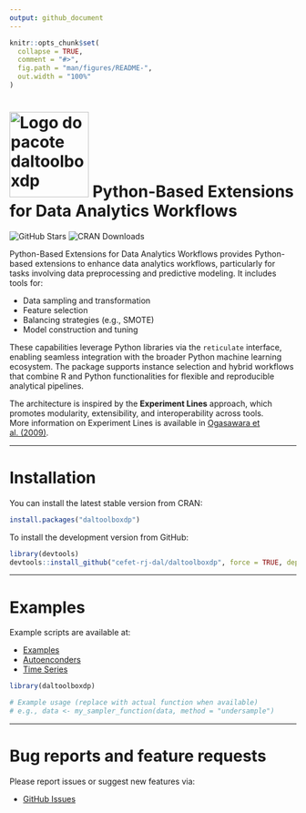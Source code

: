 ```yaml
---
output: github_document
---
```


<!-- README.md is generated from README.Rmd. Please edit that file -->

```r
knitr::opts_chunk$set(
  collapse = TRUE,
  comment = "#>",
  fig.path = "man/figures/README-",
  out.width = "100%"
)
```

# <img src='https://raw.githubusercontent.com/cefet-rj-dal/daltoolboxdp/master/inst/logo.png' alt='Logo do pacote daltoolboxdp' align='centre' height='150' width='139'/> Python-Based Extensions for Data Analytics Workflows

<!-- badges: start -->
![GitHub Stars](https://img.shields.io/github/stars/cefet-rj-dal/daltoolboxdp?logo=Github)
![CRAN Downloads](https://cranlogs.r-pkg.org/badges/daltoolboxdp)
<!-- badges: end -->

Python-Based Extensions for Data Analytics Workflows provides Python-based extensions to enhance data analytics workflows, particularly for tasks involving data preprocessing and predictive modeling. It includes tools for:

- Data sampling and transformation  
- Feature selection  
- Balancing strategies (e.g., SMOTE)  
- Model construction and tuning

These capabilities leverage Python libraries via the `reticulate` interface, enabling seamless integration with the broader Python machine learning ecosystem. The package supports instance selection and hybrid workflows that combine R and Python functionalities for flexible and reproducible analytical pipelines.

The architecture is inspired by the **Experiment Lines** approach, which promotes modularity, extensibility, and interoperability across tools.  
More information on Experiment Lines is available in [Ogasawara et al. (2009)](https://doi.org/10.1007/978-3-642-02279-1_20).

---

# Installation

You can install the latest stable version from CRAN:

```r
install.packages("daltoolboxdp")
```

To install the development version from GitHub:

```r
library(devtools)
devtools::install_github("cefet-rj-dal/daltoolboxdp", force = TRUE, dependencies = FALSE, upgrade = "never")
```

---

# Examples

Example scripts are available at:

- [Examples](https://github.com/cefet-rj-dal/daltoolboxdp/tree/main/examples)
- [Autoenconders](https://github.com/cefet-rj-dal/daltoolboxdp/tree/main/autoencoder)
- [Time Series](https://github.com/cefet-rj-dal/daltoolboxdp/tree/main/timeseries)

```r
library(daltoolboxdp)

# Example usage (replace with actual function when available)
# e.g., data <- my_sampler_function(data, method = "undersample")
```

---

# Bug reports and feature requests

Please report issues or suggest new features via:

- [GitHub Issues](https://github.com/cefet-rj-dal/daltoolboxdp/issues)
